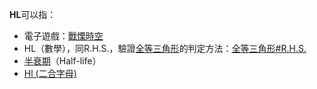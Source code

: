 {{NoteTA|G1=Games}}
'''HL'''可以指：
*電子遊戲：[[戰慄時空|戰慄時空]]
*HL（數學），同R.H.S.，驗證[[全等三角形|全等三角形]]的判定方法：[[全等三角形#R.H.S.|全等三角形#R.H.S.]]
*[[半衰期|半衰期]]（Half-life）
*[[Hl_(二合字母)|Hl (二合字母)]]

{{disambig|Cat=二字拉丁字母缩写消歧义}}